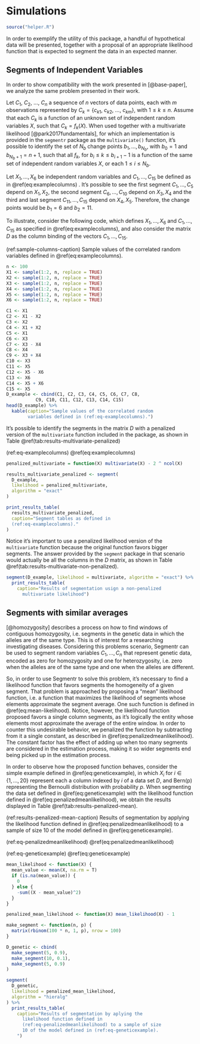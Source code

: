 # Simulations

```r
source("helper.R")
```

In order to exemplify the utility of this package, a handful of hypothetical
data will be presented, together with a proposal of an appropriate likelihood
function that is expected to segment the data in an expected manner.

## Segments of Independent Variables

In order to show compatibility with the work presented in [@base-paper], we analyze the
same problem presented in their work.

Let $C_1$, $C_2$, ..., $C_n$ a sequence of $n$ vectors of data points, each with $m$
observations represented by $C_k = \{c_{k1},\ c_{k2},\ ...,\ c_{km}\}$, with
$1 \le k \le n$. Assume that each $C_k$ is a function of an unknown set of independent
random variables $X$, such that $C_k = f_k(X)$. When used together with a multivariate
likelihood [@park2017fundamentals], for which an implementation is provided in
the `segmentr` package as the `multivariate()` function, it's possible to identify
the set of $N_b$ change points
$b_1, ..., b_{N_b}$, with $b_0 = 1$ and $b_{N_b + 1} = n + 1$, such that all $f_k$, for
$b_i \le k \le b_{i+1}-1$ is a function of the same set of independent random variables $X$,
or each $1 \le i \le N_b$.

Let $X_1, ..., X_6$ be independent random variables and $C_1, ..., C_{15}$ be
defined as in \@ref(eq:examplecolumns) . It's possible to see the first segment $C_1, ..., C_5$
depend on $X_1, X_2$, the second segment $C_6, ..., C_{10}$ depend on $X_3, X_4$ and the third
and last segment $C_{11}, ..., C_{15}$ depend on $X_4, X_5$. Therefore, the change points would
be $b_1 = 6$ and $b_2 = 11$.

\begin{equation}
\begin{aligned}
C_1 & = X_1 \\
C_2 & = X_1 - X_2 \\
C_3 & = X_2 \\
C_4 & = X_1 + X_2 \\
C_5 & = X_1 \\
C_6 & = X_3 \\
C_7 & = X_3 - X_4 \\
C_8 & = X_4 \\
C_9 & = X_3 + X_4 \\
C_{10} & = X_3 \\
C_{11} & = X_5 \\
C_{12} & = X_5 - X_6 \\
C_{13} & = X_6 \\
C_{14} & = X_5 + X_6 \\
C_{15} & = X_5
\end{aligned}
(\#eq:examplecolumns)
\end{equation}

To illustrate, consider the following code, which defines $X_1, ..., X_6$ and
$C_1, ..., C_{15}$ as specified in \@ref(eq:examplecolumns), and also consider
the matrix $D$ as the column binding of the vectors $C_1, ..., C_{15}$.

(ref:sample-columns-caption) Sample values of the correlated random variables
defined in \@ref(eq:examplecolumns).

```r
n <- 100
X1 <- sample(1:2, n, replace = TRUE)
X2 <- sample(1:2, n, replace = TRUE)
X3 <- sample(1:2, n, replace = TRUE)
X4 <- sample(1:2, n, replace = TRUE)
X5 <- sample(1:2, n, replace = TRUE)
X6 <- sample(1:2, n, replace = TRUE)

C1 <- X1
C2 <- X1 - X2
C3 <- X2
C4 <- X1 + X2
C5 <- X1
C6 <- X3
C7 <- X3 - X4
C8 <- X4
C9 <- X3 + X4
C10 <- X3
C11 <- X5
C12 <- X5 - X6
C13 <- X6
C14 <- X5 + X6
C15 <- X5
D_example <- cbind(C1, C2, C3, C4, C5, C6, C7, C8,
           C9, C10, C11, C12, C13, C14, C15)
head(D_example) %>%
  kable(caption="Sample values of the correlated random
        variables defined in (ref:eq-examplecolumns).")
```

It's possible to identify the segments in the matrix $D$ with a penalized version of the
`multivariate` function included in the package, as shown in Table \@ref(tab:results-multivariate-penalized)


(ref:eq-examplecolumns) \@ref(eq:examplecolumns)

```r
penalized_multivariate = function(X) multivariate(X) - 2 ^ ncol(X)

results_multivariate_penalized <- segment(
  D_example,
  likelihood = penalized_multivariate,
  algorithm = "exact"
)

print_results_table(
  results_multivariate_penalized,
  caption="Segment tables as defined in
  (ref:eq-examplecolumns)."
)
```

Notice it's important to use a penalized likelihood version of the
`multivariate` function because the original function favors bigger segments.
The answer provided by the `segment` package in that scenario would actually be
all the columns in the $D$ matrix, as shown in Table
\@ref(tab:results-multivariate-non-penalized).

```r
segment(D_example, likelihood = multivariate, algorithm = "exact") %>%
  print_results_table(
    caption="Results of segmentation usign a non-penalized
      multivariate likelihood")
```

## Segments with similar averages

[@homozygosity] describes a process on how to find windows of contiguous
homozygosity, i.e. segments in the genetic data in which the alleles are of the
same type. This is of interest for a researching investigating diseases.
Considering this problems scenario, Segmentr can be used to segment random
variables $C_1, ..., C_n$ that represent genetic data, encoded as zero for
homozygosity and one for heterozygosity, i.e. zero when the alleles are of the
same type and one when the alleles are different.

So, in order to use Segmentr to solve this problem, it's necessary
to find a likelihood function that favors segments the homogeneity
of a given segment. That problem is approached by proposing a
"mean" likelihood function, i.e. a function that maximizes the
likelihood of segments whose elements approximate the segment
average. One such function is defined in
\@ref(eq:mean-likelihood). Notice, however, the likelihood
function proposed favors a single column segments, as it's logically
the entity whose elements most approximate the average of the
entire window. In order to counter this undesirable behavior, we
penalized the function by subtracting from it a single constant,
as described in \@ref(eq:penalizedmeanlikelihood). The constant
factor has the effect of adding up when too many segments are
considered in the estimation process, making it so wider segments
end being picked up in the estimation process.

In order to observe how the proposed function behaves, consider the simple
example defined in \@ref(eq:geneticexample), in which $X_i$ for $i \in \{1,
\dots, 20\}$ represent each a column indexed by $i$ of a data set $D$, and
$\text{Bern(p)}$ representing the Bernoulli distribution with probability $p$.
When segmenting the data set defined in \@ref(eq:geneticexample) with the
likelihood function defined in \@ref(eq:penalizedmeanlikelihood), we obtain the
results displayed in Table \@ref(tab:results-penalized-mean).

\begin{equation}
L_{\mu}(X)=-\sum_i(x_i-E[X])^2 \;\bigg|\; x_i \in X
(\#eq:mean-likelihood)
\end{equation}

\begin{equation}
P_{L_{\mu}}(X)=L_{\mu}(X)-1
(\#eq:penalizedmeanlikelihood)
\end{equation}

\begin{equation}
\begin{aligned}
X_{1} & \sim \text{Bern}(0.9) \\
X_{2} & \sim \text{Bern}(0.9) \\
X_{3} & \sim \text{Bern}(0.9) \\
X_{4} & \sim \text{Bern}(0.9) \\
X_{5} & \sim \text{Bern}(0.9) \\
X_{6} & \sim \text{Bern}(0.1) \\
X_{7} & \sim \text{Bern}(0.1) \\
X_{8} & \sim \text{Bern}(0.1) \\
X_{9} & \sim \text{Bern}(0.1) \\
X_{10} & \sim \text{Bern}(0.1) \\
X_{11} & \sim \text{Bern}(0.1) \\
X_{12} & \sim \text{Bern}(0.1) \\
X_{13} & \sim \text{Bern}(0.1) \\
X_{14} & \sim \text{Bern}(0.1) \\
X_{15} & \sim \text{Bern}(0.1) \\
X_{16} & \sim \text{Bern}(0.9) \\
X_{17} & \sim \text{Bern}(0.9) \\
X_{18} & \sim \text{Bern}(0.9) \\
X_{19} & \sim \text{Bern}(0.9) \\
X_{20} & \sim \text{Bern}(0.9)
\end{aligned}
(\#eq:geneticexample)
\end{equation}

(ref:results-penalized-mean-caption) Results of segmentation by applying the likelihood function defined in \@ref(eq:penalizedmeanlikelihood) to a sample of size 10 of the model defined in \@ref(eq:geneticexample).

(ref:eq-penalizedmeanlikelihood) \@ref(eq:penalizedmeanlikelihood)

(ref:eq-geneticexample) \@ref(eq:geneticexample)

```r
mean_likelihood <- function(X) {
  mean_value <- mean(X, na.rm = T)
  if (is.na(mean_value)) {
    0
  } else {
    -sum((X - mean_value)^2)
  }
}

penalized_mean_likelihood <- function(X) mean_likelihood(X) - 1

make_segment <- function(n, p) {
  matrix(rbinom(100 * n, 1, p), nrow = 100)
}

D_genetic <- cbind(
  make_segment(5, 0.9),
  make_segment(10, 0.1),
  make_segment(5, 0.9)
)

segment(
  D_genetic,
  likelihood = penalized_mean_likelihood,
  algorithm = "hieralg"
) %>%
  print_results_table(
    caption="Results of segmentation by aplying the
      likelihood function defined in
      (ref:eq-penalizedmeanlikelihood) to a sample of size
      10 of the model defined in (ref:eq-geneticexample).
    ")
```
